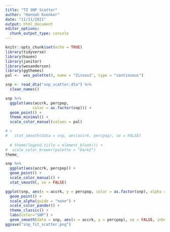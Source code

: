 ```yaml
---
title: "TZ SNP Scatter"
author: "Hannah Koenker"
date: "11/11/2021"
output: html_document
editor_options: 
  chunk_output_type: console
---
```


```r
knitr::opts_chunk$set(echo = TRUE)
library(tidyverse)
library(haven)
library(janitor)
library(wesanderson)
library(ggthemes)
pal <-  wes_palette(9, name = "Zissou1", type = "continuous")
```

```r
snp <- read_dta("snp_scatter.dta") %>% 
  clean_names()
```

```r
snp %>% 
  ggplot(aes(accrk, percpop,
            color = as.factor(snp))) +
  geom_point() +
  theme_minimal() +
  scale_color_manual(values = pal) 

# +
#   stat_smooth(data = snp, aes(accrk, percpop), se = FALSE)
  
  # theme(legend.title = element_blank()) +
#  scale_color_brewer(palette = "Dark2")
theme_

snp %>% 
  ggplot(aes(accrk, percpop)) +
  geom_point() +
  scale_color_manual() +
  stat_smooth(, se = FALSE)

```

```r
ggplot(snp, aes(x = accrk, y = percpop, color = as.factor(snp), alpha = 0.5)) +
  geom_point() +
  scale_alpha(guide = "none") +
  scale_color_pander() +
  theme_classic() +
  labs(color="SNP") +
  geom_smooth(data = snp, aes(x = accrk, y = percpop), se = FALSE, inherit.aes = FALSE, method = "loess", color = "steelblue", span = 1)
ggsave("snp_fit_scatter.png")
```


